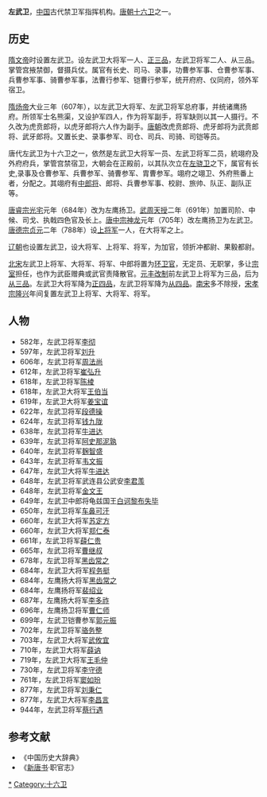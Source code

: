 '''左武卫'''，[[中国|中国]]古代禁卫军指挥机构。[[唐朝|唐朝]][[十六卫|十六卫]]之一。

== 历史 ==
[[隋文帝|隋文帝]]时设置左武卫。设左武卫大将军一人、[[正三品|正三品]]，左武卫将军二人、从三品。掌管宫掖禁御，督摄兵仗。属官有长史、司马、录事，功曹参军事、仓曹参军事、兵曹参军事、骑曹参军事，法曹行参军、铠曹行参军，统开府府、仪同府，领外军宿卫。

[[隋炀帝|隋炀帝]]大业三年（607年），以左武卫大将军、左武卫将军总府事，并统诸鹰扬府。所领军士名熊渠，又设护军四人，作为将军副手，将军缺则以其一人摄行。不久改为虎贲郎将，以虎牙郎将六人作为副手。[[唐朝|唐朝]]改虎贲郎将、虎牙郎将为武贲郎将、武牙郎将。又置长史、录事参军、司仓、司兵、司骑、司铠等员。

唐代左武卫为十六卫之一，依然是左武卫大将军一员、左武卫将军二员，統翊府及外府府兵，掌管宫禁宿卫，大朝会在正殿前，以其队次立在[[左骁卫|左骁卫]]之下，属官有长史,录事及仓曹参军、兵曹参军、骑曹参军、胄曹参军。翊府之翊卫、外府熊番上者，分配之。其翊府有[[中郎将|中郎将]]、郎将、兵曹参军事、校尉、旅帅、队正、副队正等。

[[唐睿宗|唐睿宗]][[光宅|光宅]]元年（684年）改为左鹰扬卫。[[武周|武周]][[天授|天授]]二年（691年）加置司阶、中候、司戈、执戟四色官及长上。[[唐中宗|唐中宗]][[神龙|神龙]]元年（705年）改左鹰扬卫为左武卫。[[唐德宗|唐德宗]][[貞元_(唐朝)|贞元]]二年（788年）设[[上将军|上将军]]一人，在大将军之上。

[[辽朝|辽朝]]也设置左武卫，设大将军、上将军、将军，为加官，领折冲都尉、果毅都尉。

[[北宋|北宋]]左武卫上将军、大将军、将军、中郎将置为[[环卫官|环卫官]]，无定员、无职掌，多让[[宗室|宗室]]担任，也作为武臣赠典或武官责降散官。[[元丰改制|元丰改制]]前左武卫上将军为三品，后为[[从三品|从三品]]。左武卫大将军降为[[正四品|正四品]]，左武卫将军降为[[从四品|从四品]]。[[南宋|南宋]]多不除授，[[宋孝宗|宋孝宗]][[隆兴|隆兴]]年间复置左武卫上将军、大将军、将军。
== 人物 ==
* 582年，左武卫将军[[李彻|李彻]]
* 597年，左武卫将军[[刘升|刘升]]
* 606年，左武卫将军[[周法尚|周法尚]]
* 612年，左武卫将军[[崔弘升|崔弘升]]
* 618年，左武卫将军[[陈棱|陈棱]]
* 618年，左武卫大将军[[王伯当|王伯当]]
* 619年，左武卫大将军[[姜宝谊|姜宝谊]]
* 622年，左武卫将军[[段德操|段德操]]
* 624年，左武卫将军[[钱九陇|钱九陇]]
* 638年，左武卫将军[[牛进达|牛进达]]
* 639年，左武卫将军[[阿史那泥孰|阿史那泥孰]]
* 640年，左武卫将军[[麹智盛|麹智盛]]
* 643年，左武卫将军[[韦文振|韦文振]]
* 647年，左武卫大将军[[牛进达|牛进达]]
* 648年，左武卫将军武连县公武安[[李君羡|李君羡]]
* 648年，左武卫将军[[金文王|金文王]]
* 649年，左武卫中郎将龟兹国王[[白诃黎布失毕|白诃黎布失毕]]
* 650年，左武卫将军[[车鼻可汗|车鼻可汗]]
* 660年，左武卫大将军[[苏定方|苏定方]]
* 660年，左武卫大将军[[郑仁泰|郑仁泰]]
* 661年，左武卫将军[[薛仁贵|薛仁贵]]
* 665年，左武卫将军[[曹继叔|曹继叔]]
* 678年，左武卫将军[[黑齿常之|黑齿常之]]
* 684年，左武卫大将军[[程务挺|程务挺]]
* 684年，左鹰扬大将军[[黑齿常之|黑齿常之]]
* 684年，左鹰扬将军[[裴绍业|裴绍业]]
* 687年，左鹰扬大将军[[李多祚|李多祚]]
* 696年，左鹰扬卫将军[[曹仁师|曹仁师]]
* 699年，左武卫铠曹参军[[郭元振|郭元振]]
* 702年，左武卫将军[[骆务整|骆务整]]
* 703年，左武卫大将军[[武攸宜|武攸宜]]
* 710年，左武卫大将军[[薛讷|薛讷]]
* 719年，左武卫大将军[[王毛仲|王毛仲]]
* 730年，左武卫将军[[李守德|李守德]]
* 761年，左武卫将军[[窦如玢|窦如玢]]
* 877年，左武卫将军[[刘秉仁|刘秉仁]]
* 877年，左武卫大将军[[李昌言|李昌言]]
* 944年，左武卫将军[[蔡行遇|蔡行遇]]

==参考文献==
{{reflist}}
*《中国历史大辞典》
*《[[新唐书|新唐书]]·职官志》
{{DEFAULTSORT:Z}}
[[Category:左武卫|*]]
[[Category:十六卫|Category:十六卫]]